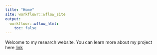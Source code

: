 ```yaml
---
title: "Home"
site: workflowr::wflow_site
output:
  workflowr::wflow_html:
    toc: false
---
```


Welcome to my research website. 
You can learn more about my project here [link](analysis.html)
